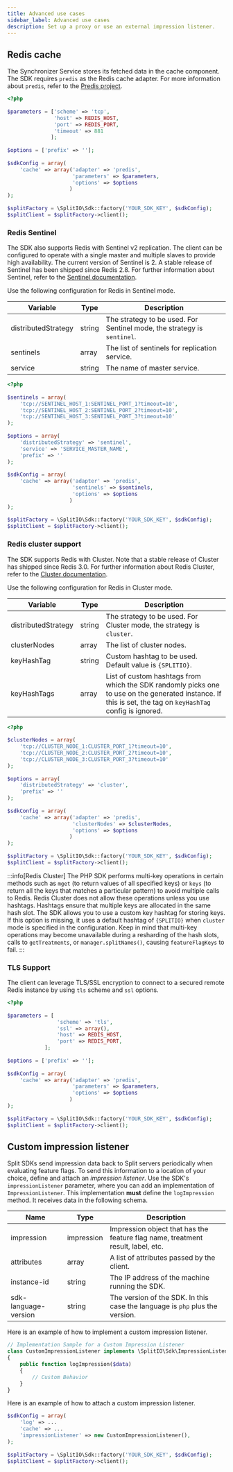```yaml
---
title: Advanced use cases
sidebar_label: Advanced use cases
description: Set up a proxy or use an external impression listener.
---
```


## Redis cache

The Synchronizer Service stores its fetched data in the cache component. The SDK requires `predis` as the Redis cache adapter. For more information about `predis`, refer to the [Predis project](https://github.com/nrk/predis). 

```php title="PHP"
<?php
 
$parameters = ['scheme' => 'tcp', 
               'host' => REDIS_HOST, 
               'port' => REDIS_PORT, 
               'timeout' => 881
              ];
 
$options = ['prefix' => ''];
 
$sdkConfig = array(
    'cache' => array('adapter' => 'predis', 
                     'parameters' => $parameters, 
                     'options' => $options
                    )
);
 
$splitFactory = \SplitIO\Sdk::factory('YOUR_SDK_KEY', $sdkConfig);
$splitClient = $splitFactory->client();
```

### Redis Sentinel

The SDK also supports Redis with Sentinel v2 replication. The client can be configured to operate with a single master and multiple slaves to provide high availability. The current version of Sentinel is 2. A stable release of Sentinel has been shipped since Redis 2.8. For further information about Sentinel, refer to the [Sentinel documentation](https://redis.io/topics/sentinel).

Use the following configuration for Redis in Sentinel mode.

| **Variable** | **Type** | **Description** |
| --- | --- | --- | 
| distributedStrategy | string | The strategy to be used. For Sentinel mode, the strategy is `sentinel`. |
| sentinels | array | The list of sentinels for replication service. |
| service | string | The name of master service. |

```php title="PHP"
<?php
 
$sentinels = array(
    'tcp://SENTINEL_HOST_1:SENTINEL_PORT_1?timeout=10',
    'tcp://SENTINEL_HOST_2:SENTINEL_PORT_2?timeout=10',
    'tcp://SENTINEL_HOST_3:SENTINEL_PORT_3?timeout=10'
);
 
$options = array(
    'distributedStrategy' => 'sentinel',
    'service' => 'SERVICE_MASTER_NAME',
    'prefix' => ''
);
 
$sdkConfig = array(
    'cache' => array('adapter' => 'predis',
                     'sentinels' => $sentinels,
                     'options' => $options
                    )
);
 
$splitFactory = \SplitIO\Sdk::factory('YOUR_SDK_KEY', $sdkConfig);
$splitClient = $splitFactory->client();
```

### Redis cluster support

The SDK supports Redis with Cluster. Note that a stable release of Cluster has shipped since Redis 3.0. For further information about Redis Cluster, refer to the [Cluster documentation](https://redis.io/topics/cluster-spec).

Use the following configuration for Redis in Cluster mode.

| **Variable** | **Type** | **Description** |
| --- | --- | --- | 
| distributedStrategy | string | The strategy to be used. For Cluster mode, the strategy is `cluster`. |
| clusterNodes | array | The list of cluster nodes. | 
| keyHashTag | string | Custom hashtag to be used. Default value is `{SPLITIO}`. |
| keyHashTags | array | List of custom hashtags from which the SDK randomly picks one to use on the generated instance. If this is set, the tag on `keyHashTag` config is ignored. |

```php title="PHP"
<?php
 
$clusterNodes = array(
    'tcp://CLUSTER_NODE_1:CLUSTER_PORT_1?timeout=10',
    'tcp://CLUSTER_NODE_2:CLUSTER_PORT_2?timeout=10',
    'tcp://CLUSTER_NODE_3:CLUSTER_PORT_3?timeout=10'
);
 
$options = array(
    'distributedStrategy' => 'cluster',
    'prefix' => ''
);
 
$sdkConfig = array(
    'cache' => array('adapter' => 'predis',
                     'clusterNodes' => $clusterNodes,
                     'options' => $options
                    )
);
 
$splitFactory = \SplitIO\Sdk::factory('YOUR_SDK_KEY', $sdkConfig);
$splitClient = $splitFactory->client();
```

:::info[Redis Cluster]
The PHP SDK performs multi-key operations in certain methods such as `mget` (to return values of all specified keys) or `keys` (to return all the keys that matches a particular pattern) to avoid multiple calls to Redis. Redis Cluster does not allow these operations unless you use hashtags. Hashtags ensure that multiple keys are allocated in the same hash slot. The SDK allows you to use a custom key hashtag for storing keys. If this option is missing, it uses a default hashtag of `{SPLITIO}` when `cluster` mode is specified in the configuration. Keep in mind that multi-key operations may become unavailable during a resharding of the hash slots, calls to `getTreatments`, or `manager.splitNames()`, causing `featureFlagKeys` to fail.
:::

### TLS Support

The client can leverage TLS/SSL encryption to connect to a secured remote Redis instance by using `tls` scheme and `ssl` options. 

```php title="PHP"
<?php
 
$parameters = [
                'scheme' => 'tls', 
                'ssl' => array(), 
                'host' => REDIS_HOST, 
                'port' => REDIS_PORT, 
            ];
 
$options = ['prefix' => ''];
 
$sdkConfig = array(
    'cache' => array('adapter' => 'predis', 
                     'parameters' => $parameters, 
                     'options' => $options
                    )
);
 
$splitFactory = \SplitIO\Sdk::factory('YOUR_SDK_KEY', $sdkConfig);
$splitClient = $splitFactory->client();
```

## Custom impression listener

Split SDKs send impression data back to Split servers periodically when evaluating feature flags. To send this information to a location of your choice, define and attach an *impression listener*. Use the SDK's `impressionListener` parameter, where you can add an implementation of `ImpressionListener`. This implementation **must** define the `logImpression` method. It receives data in the following schema.

| **Name** | **Type** | **Description** |
| --- | --- | --- | 
| impression | impression | Impression object that has the feature flag name, treatment result, label, etc. |
| attributes | array | A list of attributes passed by the client. |
| instance-id | string | The IP address of the machine running the SDK. |
| sdk-language-version | string | The version of the SDK. In this case the language is `php` plus the version. |

Here is an example of how to implement a custom impression listener.

```php title="PHP"
// Implementation Sample for a Custom Impression Listener
class CustomImpressionListener implements \SplitIO\Sdk\ImpressionListener
{
    public function logImpression($data)
    {
        // Custom Behavior
    }
}
```

Here is an example of how to attach a custom impression listener.

```php title="PHP"
$sdkConfig = array(
    'log' => ...
    'cache' => ...
    'impressionListener' => new CustomImpressionListener(),
);
 
$splitFactory = \SplitIO\Sdk::factory('YOUR_SDK_KEY', $sdkConfig);
$splitClient = $splitFactory->client();
```